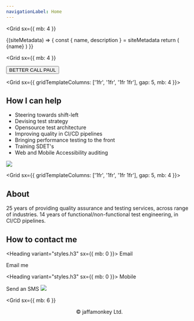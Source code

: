 ```yaml
---
navigationLabel: Home
---
```



<Grid
  sx={{
    mb: 4
  }}
>

<SiteMetaData>
  {(siteMetadata) => {
    const { name, description } = siteMetadata
    return (
      <Fragment>
        <Heading as='h1' variant="styles.h1">{name}</Heading>
      </Fragment>
    )
  }}
</SiteMetaData>
</Grid>

<Grid
  sx={{
    mb: 4
  }}
>
  <Box>
  <Button variant='success'>BETTER CALL PAUL</Button></Box>
</Grid>

<Grid  sx={{ gridTemplateColumns: ['1fr', '1fr', '1fr 1fr'], gap: 5, mb: 4 }}>  
<Box>

## How I can help

- Steering towards shift-left
- Devising test strategy
- Opensource test architecture 
- Improving quality in CI/CD pipelines
- Bringing performance testing to the front
- Training SDET's
- Web and Mobile Accessibility auditing

</Box>
<Box>

<Image src="https://raw.githubusercontent.com/jaffamonkey/gatsby-theme-terminal/main/static/images/clients.png" />

  </Box>
</Grid>

<Grid  sx={{ gridTemplateColumns: ['1fr', '1fr', '1fr 1fr'], gap: 5, mb: 4 }}>  
<Box>

## About

<Text as="p" >25 years of providing quality assurance and testing services, across range of industries.</Text>
<Divider />
<Text as="p" >14 years of functional/non-functional test engineering, in CI/CD pipelines.</Text>
<Divider />

</Box>

<Box>

## How to contact me

<Heading variant="styles.h3" sx={{ mb: 0 }}>
  Email
</Heading>
<Link href="mailto:paulittlebury@gmail.com" variant="styles.a">
  Email me
</Link>

<Heading variant="styles.h3" sx={{ mb: 0 }}>
  Mobile
</Heading>
<Link href="sms:+447394074047" variant="styles.a">
  Send an SMS
</Link>
<Divider />

<Image src="https://raw.githubusercontent.com/jaffamonkey/gatsby-theme-terminal/main/static/images/logo2.png" />

</Box>

</Grid>

<Grid
  sx={{
    mb: 6
  }}
>
<Box p={4}>
<p align="center">&copy; jaffamonkey Ltd.</p>
</Box>
</Grid>